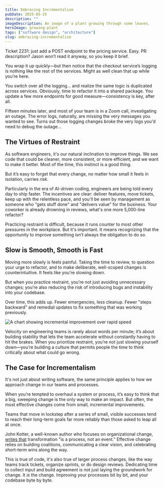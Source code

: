 ```yaml
---
title: Embracing Incrementalism
pubDate: 2025-05-25
description: ""
imageDescription: An image of a plant growing through some leaves.
heroImage: growing-plant
tags: ["software design", "architecture"]
slug: embracing-incrementalism
---
```


Ticket 2231: just add a POST endpoint to the pricing service. Easy. PR description? Jason won’t read it anyway, so you keep it brief.

You wrap it up quickly—but then notice that the checkout service’s logging is nothing like the rest of the services. Might as well clean that up while you’re here.

You switch over all the logging... and realize the same logic is duplicated across services. Obviously, time to refactor it into a shared package. You update a few more endpoints for good measure—consistency is key, after all.

Fifteen minutes later, and most of your team is in a Zoom call, investigating an outage. The error logs, naturally, are missing the very messages you wanted to see. Turns out those logging changes broke the very logs you'd need to debug the outage...

## The Virtues of Restraint

As software engineers, it's our natural inclination to improve things. We see code that could be cleaner, more consistent, or more efficient, and we want to make it better. Most of the time, this instinct is a good thing. 

But it’s easy to forget that every change, no matter how small it feels in isolation, carries _risk_.

Particularly in the era of AI-driven coding, engineers are being told every day to ship faster. The incentives are clear: deliver features, move tickets, keep up with the relentless pace, and you'll be seen by management as someone who "gets stuff done" and "delivers value" for the business. Your coworker is already drowning in reviews, what's one more 5,000-line refactor?

Practicing restraint is difficult, because it runs counter to most other pressures in the workplace. But it's important. It means recognizing that the opportunity to improve something isn’t always the obligation to do so.

## Slow is Smooth, Smooth is Fast

Moving more slowly is feels painful. Taking the time to review, to question your urge to refactor, and to make deliberate, well-scoped changes is counterintuitive. It feels like you're slowing down.

But when you practice restraint, you’re not just avoiding unnecessary changes; you’re also reducing the risk of introducing bugs and instability into your codebase.

Over time, this adds up.  Fewer emergencies, less cleanup. Fewer "steps backward" and remedial updates to fix something that was working previously.

<img src="/inline_images/progress-time-chart.png" alt="A chart showing incremental improvement over rapid speed" />

Velocity on engineering teams is rarely about words per minute; it’s about building stability that lets the team accelerate without constantly having to hit the brakes. When you prioritize restraint, you’re not just slowing yourself down—you’re building a culture that permits people the time to think critically about what could go wrong.

## The Case for Incrementalism

It's not just about writing software, the same principle applies to how we approach change in our teams and processes.

When you’re tempted to overhaul a system or process, it’s easy to think that a big, sweeping change is the only way to make an impact. But often, the most effective changes come from small, incremental improvements.

Teams that move in lockstep after a series of small, visible successes tend to reach their long-term goals far more reliably than those asked to leap all at once.

John Kotter, a well-known author who focuses on organizational change, [writes that](https://www.amazon.com/Leading-Change-New-Preface-Author/dp/1422186431) transformation "is a process, not an event." Effective change relies on building coalitions, communicating a clear vision, and celebrating short-term wins along the way.

This is true of code, it's also true of larger process changes, like the way teams track tickets, organize sprints, or do design reviews. Dedicating time to collect input and build agreement is not just laying the groundwork for change. It _is_ the change. Improving your processes bit by bit, and your codebase byte by byte.
